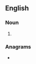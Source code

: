 ==English==

===Noun===
{{head|en|noun form|head=fast lanes}}

# {{plural of|fast lane|lang=en}}

===Anagrams===
* {{anagrams|en|a=aaeflnsst|fatalness}}